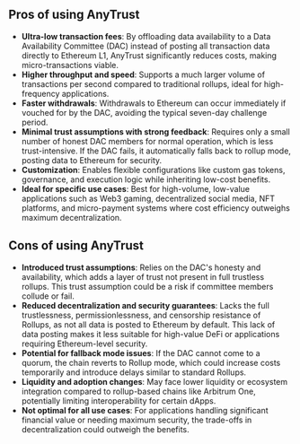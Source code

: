 ## Pros of using AnyTrust

- **Ultra-low transaction fees**: By offloading data availability to a Data Availability Committee (DAC) instead of posting all transaction data directly to Ethereum L1, AnyTrust significantly reduces costs, making micro-transactions viable.
- **Higher throughput and speed**: Supports a much larger volume of transactions per second compared to traditional rollups, ideal for high-frequency applications.
- **Faster withdrawals**: Withdrawals to Ethereum can occur immediately if vouched for by the DAC, avoiding the typical seven-day challenge period.
- **Minimal trust assumptions with strong feedback**: Requires only a small number of honest DAC members for normal operation, which is less trust-intensive. If the DAC fails, it automatically falls back to rollup mode, posting data to Ethereum for security.
- **Customization**: Enables flexible configurations like custom gas tokens, governance, and execution logic while inheriting low-cost benefits.
- **Ideal for specific use cases**: Best for high-volume, low-value applications such as Web3 gaming, decentralized social media, NFT platforms, and micro-payment systems where cost efficiency outweighs maximum decentralization.

## Cons of using AnyTrust

- **Introduced trust assumptions**: Relies on the DAC's honesty and availability, which adds a layer of trust not present in full trustless rollups. This trust assumption could be a risk if committee members collude or fail.
- **Reduced decentralization and security guarantees**: Lacks the full trustlessness, permissionlessness, and censorship resistance of Rollups, as not all data is posted to Ethereum by default. This lack of data posting makes it less suitable for high-value DeFi or applications requiring Ethereum-level security.
- **Potential for fallback mode issues**: If the DAC cannot come to a quorum, the chain reverts to Rollup mode, which could increase costs temporarily and introduce delays similar to standard Rollups.
- **Liquidity and adoption changes**: May face lower liquidity or ecosystem integration compared to rollup-based chains like Arbitrum One, potentially limiting interoperability for certain dApps.
- **Not optimal for all use cases**: For applications handling significant financial value or needing maximum security, the trade-offs in decentralization could outweigh the benefits.
